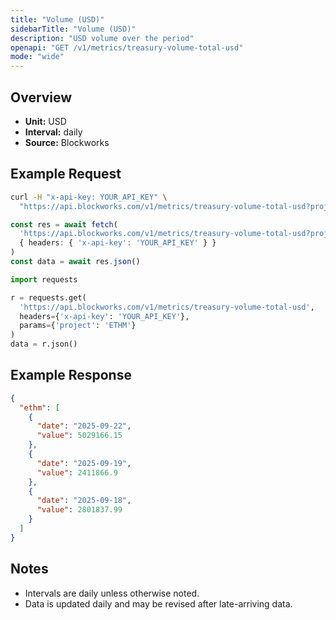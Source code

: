 ```yaml
---
title: "Volume (USD)"
sidebarTitle: "Volume (USD)"
description: "USD volume over the period"
openapi: "GET /v1/metrics/treasury-volume-total-usd"
mode: "wide"
---
```


## Overview

- **Unit:** USD
- **Interval:** daily
- **Source:** Blockworks

## Example Request

<CodeGroup>

```bash cURL
curl -H "x-api-key: YOUR_API_KEY" \
  "https://api.blockworks.com/v1/metrics/treasury-volume-total-usd?project=ETHM"
```

```typescript TypeScript
const res = await fetch(
  'https://api.blockworks.com/v1/metrics/treasury-volume-total-usd?project=ETHM',
  { headers: { 'x-api-key': 'YOUR_API_KEY' } }
)
const data = await res.json()
```

```python Python
import requests

r = requests.get(
  'https://api.blockworks.com/v1/metrics/treasury-volume-total-usd',
  headers={'x-api-key': 'YOUR_API_KEY'},
  params={'project': 'ETHM'}
)
data = r.json()
```

</CodeGroup>

## Example Response

```json
{
  "ethm": [
    {
      "date": "2025-09-22",
      "value": 5029166.15
    },
    {
      "date": "2025-09-19",
      "value": 2411866.9
    },
    {
      "date": "2025-09-18",
      "value": 2801837.99
    }
  ]
}
```

## Notes
- Intervals are daily unless otherwise noted.
- Data is updated daily and may be revised after late-arriving data.